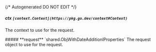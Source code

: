 {/* Autogenerated DO NOT EDIT  */}

##### **ctx** `[context.Context](https://pkg.go.dev/context#Context)`
The context to use for the request.

<Collapsible>
    ##### **request** `shared.ObjWithDateAdditionlProperties`
    The request object to use for the request.
    <Collapsible.Break/>
    <ObjWithDateAdditionlProperties/>
</Collapsible>

